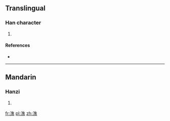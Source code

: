 ==Translingual==

===Han character===
{{Han char|rn=85|rad=水|as=12|sn=15|four=3013<sub>1</sub>|canj=水人土火 (EOGF)}}

# {{defn|Han|sort=水12}}

====References====
* {{Han ref|kx=0648.320|dkj=18223|dj=1058.170|hdz=31744.010|uh=6F50|ud=28496|bh=E64E|bd=58958}}

----

==Mandarin==

===Hanzi===
{{cmn-hanzi|pin=[[bō]] ([[bo1]]), [[jiào]] ([[jiao4]])|wg=po<sup>1</sup>, chiao<sup>4</sup>}}

# {{defn|lang=cmn|sort=水12}}

[[fr:潐]]
[[pl:潐]]
[[zh:潐]]